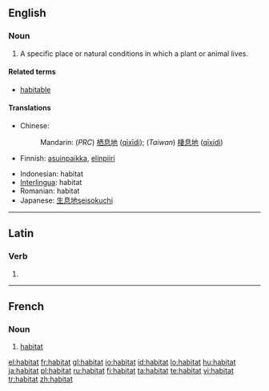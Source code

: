 {{also|habitât}}
==English==

===Noun===
{{en-noun}}

# {{biology}} A specific place or natural conditions in which a plant or animal lives.

====Related terms====
* [[habitable]]

====Translations====
{{trans-top|natural conditions in which a plant or animal lives}}
* Chinese:
*: Mandarin: (''PRC'') [[栖息地]] ([[qīxīdì]]); (''Taiwan'') [[棲息地]]  ([[qīxídì]])
* Finnish: [[asuinpaikka]], [[elinpiiri]]
{{trans-mid}}
* Indonesian: habitat
* [[Interlingua]]: habitat
* Romanian: habitat
* Japanese: [[生息地]][[seisokuchi]]
{{trans-bottom}}

----

==Latin==

===Verb===
{{la-verb-form|habitat}}

# {{conjugation of|[[habito#Latin|habitō]]||3|s|pres|act|ind}}

----
==French==

===Noun===
{{fr-noun|m}}

# [[habitat]]

[[el:habitat]]
[[fr:habitat]]
[[gl:habitat]]
[[io:habitat]]
[[id:habitat]]
[[lo:habitat]]
[[hu:habitat]]
[[ja:habitat]]
[[pl:habitat]]
[[ru:habitat]]
[[fi:habitat]]
[[ta:habitat]]
[[te:habitat]]
[[vi:habitat]]
[[tr:habitat]]
[[zh:habitat]]